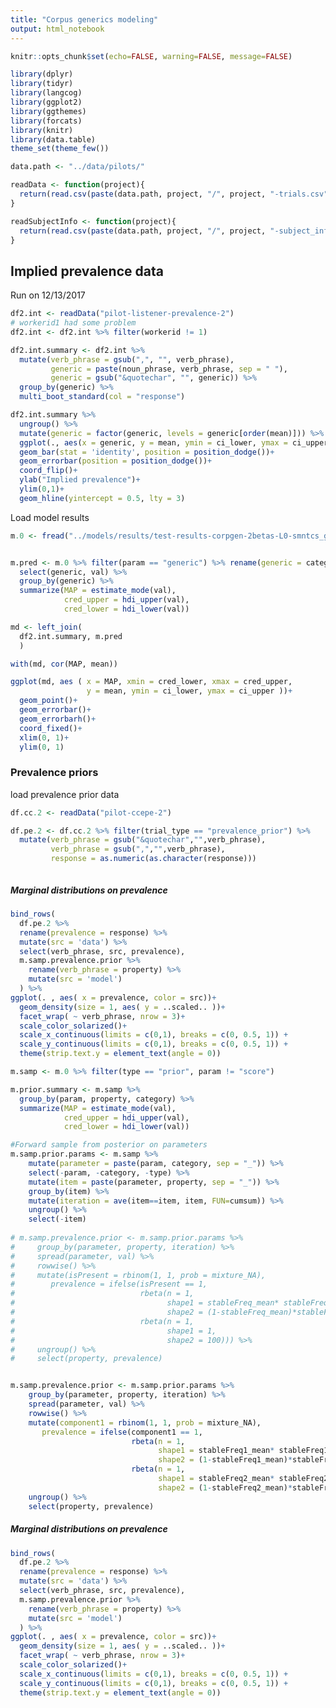 ```yaml
---
title: "Corpus generics modeling"
output: html_notebook
---
```



```r
knitr::opts_chunk$set(echo=FALSE, warning=FALSE, message=FALSE)
```


```r
library(dplyr)
library(tidyr)
library(langcog)
library(ggplot2)
library(ggthemes)
library(forcats)
library(knitr)
library(data.table)
theme_set(theme_few())

data.path <- "../data/pilots/"

readData <- function(project){
  return(read.csv(paste(data.path, project, "/", project, "-trials.csv", sep = "")))
}

readSubjectInfo <- function(project){
  return(read.csv(paste(data.path, project, "/", project, "-subject_information.csv", sep = "")))
}
```


## Implied prevalence data

Run on 12/13/2017

```r
df2.int <- readData("pilot-listener-prevalence-2")
# workerid1 had some problem
df2.int <- df2.int %>% filter(workerid != 1)

df2.int.summary <- df2.int %>%
  mutate(verb_phrase = gsub(",", "", verb_phrase),
         generic = paste(noun_phrase, verb_phrase, sep = " "),
         generic = gsub("&quotechar", "", generic)) %>%
  group_by(generic) %>%
  multi_boot_standard(col = "response")
```



```r
df2.int.summary %>%
  ungroup() %>%
  mutate(generic = factor(generic, levels = generic[order(mean)])) %>% 
  ggplot(., aes(x = generic, y = mean, ymin = ci_lower, ymax = ci_upper))+
  geom_bar(stat = 'identity', position = position_dodge())+
  geom_errorbar(position = position_dodge())+
  coord_flip()+
  ylab("Implied prevalence")+
  ylim(0,1)+
  geom_hline(yintercept = 0.5, lty = 3)
```

Load model results

```r
m.0 <- fread("../models/results/test-results-corpgen-2betas-L0-smntcs_generic-25000_burn12500_lag20_chain1.csv")


m.pred <- m.0 %>% filter(param == "generic") %>% rename(generic = category) %>%
  select(generic, val) %>%
  group_by(generic) %>%
  summarize(MAP = estimate_mode(val),
            cred_upper = hdi_upper(val),
            cred_lower = hdi_lower(val))

md <- left_join(
  df2.int.summary, m.pred
  )
```
```r
with(md, cor(MAP, mean))

ggplot(md, aes ( x = MAP, xmin = cred_lower, xmax = cred_upper,
                 y = mean, ymin = ci_lower, ymax = ci_upper ))+
  geom_point()+
  geom_errorbar()+
  geom_errorbarh()+
  coord_fixed()+
  xlim(0, 1)+
  ylim(0, 1)
```


### Prevalence priors

load prevalence prior data

```r
df.cc.2 <- readData("pilot-ccepe-2")
```


```r
df.pe.2 <- df.cc.2 %>% filter(trial_type == "prevalence_prior") %>%
  mutate(verb_phrase = gsub("&quotechar","",verb_phrase),
         verb_phrase = gsub(",","",verb_phrase),
         response = as.numeric(as.character(response)))



```


##### Marginal distributions on prevalence

```r
bind_rows(
  df.pe.2 %>% 
  rename(prevalence = response) %>%
  mutate(src = 'data') %>% 
  select(verb_phrase, src, prevalence),
  m.samp.prevalence.prior %>% 
    rename(verb_phrase = property) %>%
    mutate(src = 'model') 
  ) %>%
ggplot(. , aes( x = prevalence, color = src))+
  geom_density(size = 1, aes( y = ..scaled.. ))+
  facet_wrap( ~ verb_phrase, nrow = 3)+
  scale_color_solarized()+
  scale_x_continuous(limits = c(0,1), breaks = c(0, 0.5, 1)) +
  scale_y_continuous(limits = c(0,1), breaks = c(0, 0.5, 1)) +
  theme(strip.text.y = element_text(angle = 0))
```



```r
m.samp <- m.0 %>% filter(type == "prior", param != "score")

m.prior.summary <- m.samp %>%
  group_by(param, property, category) %>% 
  summarize(MAP = estimate_mode(val),
            cred_upper = hdi_upper(val),
            cred_lower = hdi_lower(val))

#Forward sample from posterior on parameters
m.samp.prior.params <- m.samp %>%
    mutate(parameter = paste(param, category, sep = "_")) %>%
    select(-param, -category, -type) %>%
    mutate(item = paste(parameter, property, sep = "_")) %>%
    group_by(item) %>%
    mutate(iteration = ave(item==item, item, FUN=cumsum)) %>%
    ungroup() %>%
    select(-item)
  
# m.samp.prevalence.prior <- m.samp.prior.params %>%
#     group_by(parameter, property, iteration) %>%
#     spread(parameter, val) %>%
#     rowwise() %>%
#     mutate(isPresent = rbinom(1, 1, prob = mixture_NA),
#        prevalence = ifelse(isPresent == 1, 
#                            rbeta(n = 1, 
#                                  shape1 = stableFreq_mean* stableFreq_sampleSize,
#                                  shape2 = (1-stableFreq_mean)*stableFreq_sampleSize),
#                            rbeta(n = 1,
#                                  shape1 = 1,
#                                  shape2 = 100))) %>%
#     ungroup() %>%
#     select(property, prevalence)


m.samp.prevalence.prior <- m.samp.prior.params %>%
    group_by(parameter, property, iteration) %>%
    spread(parameter, val) %>%
    rowwise() %>%
    mutate(component1 = rbinom(1, 1, prob = mixture_NA),
       prevalence = ifelse(component1 == 1, 
                           rbeta(n = 1, 
                                 shape1 = stableFreq1_mean* stableFreq1_sampleSize,
                                 shape2 = (1-stableFreq1_mean)*stableFreq1_sampleSize),
                           rbeta(n = 1,
                                 shape1 = stableFreq2_mean* stableFreq2_sampleSize,
                                 shape2 = (1-stableFreq2_mean)*stableFreq2_sampleSize))) %>%
    ungroup() %>%
    select(property, prevalence)
```

##### Marginal distributions on prevalence

```r
bind_rows(
  df.pe.2 %>% 
  rename(prevalence = response) %>%
  mutate(src = 'data') %>% 
  select(verb_phrase, src, prevalence),
  m.samp.prevalence.prior %>% 
    rename(verb_phrase = property) %>%
    mutate(src = 'model') 
  ) %>%
ggplot(. , aes( x = prevalence, color = src))+
  geom_density(size = 1, aes( y = ..scaled.. ))+
  facet_wrap( ~ verb_phrase, nrow = 3)+
  scale_color_solarized()+
  scale_x_continuous(limits = c(0,1), breaks = c(0, 0.5, 1)) +
  scale_y_continuous(limits = c(0,1), breaks = c(0, 0.5, 1)) +
  theme(strip.text.y = element_text(angle = 0))
```
